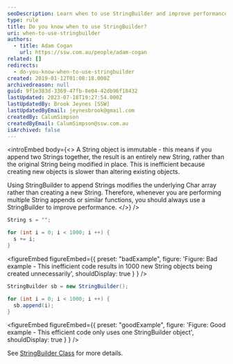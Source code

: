 ```yaml
---
seoDescription: Learn when to use StringBuilder and improve performance by minimizing String object creation and modification.
type: rule
title: Do you know when to use StringBuilder?
uri: when-to-use-stringbuilder
authors:
  - title: Adam Cogan
    url: https://ssw.com.au/people/adam-cogan
related: []
redirects:
  - do-you-know-when-to-use-stringbuilder
created: 2019-01-12T01:08:18.000Z
archivedreason: null
guid: 9f1e383d-3369-47fb-8e04-42db96f18432
lastUpdated: 2023-07-18T19:27:54.000Z
lastUpdatedBy: Brook Jeynes [SSW]
lastUpdatedByEmail: jeynesbrook@gmail.com
createdBy: CalumSimpson
createdByEmail: CalumSimpson@ssw.com.au
isArchived: false
---
```


<introEmbed
  body={<>
A String object is immutable - this means if you append two Strings together, the result is an entirely new String, rather than the original String being modified in place. This is inefficient because creating new objects is slower than altering existing objects.

Using StringBuilder to append Strings modifies the underlying Char array rather than creating a new String. Therefore, whenever you are performing multiple String appends or similar functions, you should always use a StringBuilder to improve performance.
  </>}
/>
```cs
String s = "";

for (int i = 0; i < 1000; i ++) {
  s += i;
}
```

<figureEmbed figureEmbed={{
  preset: "badExample",
  figure: 'Figure: Bad example - This inefficient code results in 1000 new String objects being created unnecessarily',
  shouldDisplay: true
} } />


```cs
StringBuilder sb = new StringBuilder();

for (int i = 0; i < 1000; i ++) {
  sb.append(i);
}
```

<figureEmbed figureEmbed={{
  preset: "goodExample",
  figure: 'Figure: Good example - This efficient code only uses one StringBuilder object',
  shouldDisplay: true
} } />


See [StringBuilder Class](https://learn.microsoft.com/en-us/dotnet/api/system.text.stringbuilder?view=net-7.0&WT.mc_id=DT-MVP-33518) for more details.
